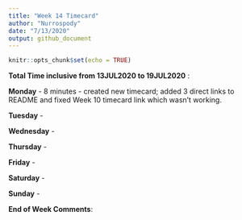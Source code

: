 ```yaml
---
title: "Week 14 Timecard"
author: "Nurrospody"
date: "7/13/2020"
output: github_document
---
```


```r
knitr::opts_chunk$set(echo = TRUE)
```

**Total Time inclusive from 13JUL2020 to 19JUL2020** : 

**Monday** - 8 minutes - created new timecard; added 3 direct links to README and fixed Week 10 timecard link which wasn't working.

**Tuesday** - 

**Wednesday** -

**Thursday** - 

**Friday** - 

**Saturday** -

**Sunday** - 

**End of Week Comments**: 
